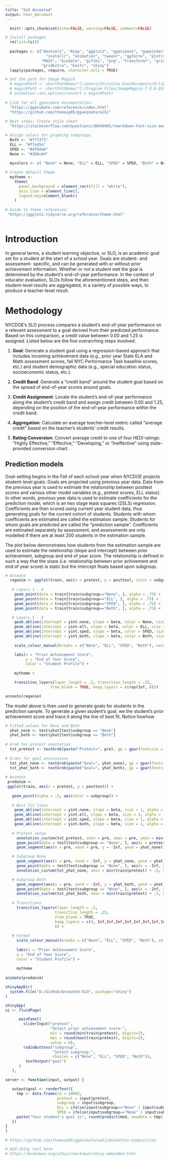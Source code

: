 ```yaml
---
title: "SLO Animated"
output: html_document
---
```


```r

  knitr::opts_chunk$set(echo=FALSE, warning=FALSE, comment=FALSE)

# Install packages
  rm(list=ls())
  
  packages <- c("devtools", "Rcpp", "ggplot2", "gganimate", "gapminder", "dplyr", 
                  "installr", "animation", "tweenr", "ggforce", "plotly", "tidyr", 
                "MASS", "bindata", "gifski", "png", "transformr", "grid", "magick",
                "gridExtra", "knitr", "shiny")
  lapply(packages, require, character.only = TRUE)

# Set the path for Image Magick
  # magickPath <- shortPathName("C:/Users/Christina Kim/Documents/R/library/ImageMagick-7.0.8-Q16/magick.exe")
  # magickPath <- shortPathName("C:/Program Files/ImageMagick-7.0.8-Q16/magick.exe")
  # animation::ani.options(convert = magickPath)
  
# Link for all gganimate documentation:
  "https://gganimate.com/reference/index.html"
  "https://github.com/thomasp85/gganimate/wiki"
  
# Next steps: Create style sheet
  "https://stackoverflow.com/questions/30446905/rmarkdown-font-size-and-header/30447045"

```
```r

# Assign colors for graphing subgroups 
  Both <- "#ff7373"
  ELL <- "#ffad5a" 
  SPED <- "#4f9da6"
  None <- "#280c64" 
    
  mycolors <- c( "None" = None, "ELL" = ELL, "SPED" = SPED, "Both" = Both)

# Create default theme    
  mytheme <-
    theme(
      panel.background = element_rect(fill = "white"), 
      axis.line = element_line(),
      legend.key=element_blank()
    )
    
# Guide to theme references:
 "https://ggplot2.tidyverse.org/reference/theme.html"
```
```r
```

# Introduction
In general terms, a student learning objective, or SLO, is an academic goal set for a student at the start of a school
year. Goals are student- and assessment- specific, and can be generated with or without prior
achievement information. Whether or not a student met the goal is determined by the student's end-of-year
performance. In the context of educator evaluation, SLOs follow the aforementioned steps, and then student-level
results are aggregated, in a variety of possible ways, to produce a teacher-level result.

# Methodology
NYCDOE's SLO process compares a student's end-of-year performance on a relevant assessment to a goal derived from their predicted
performance. Based on this comparison, a credit value between 0.00 and 1.25 is assigned. Listed below are the five
overarching steps involved:

1. **Goal**: Generate a student goal using a regression-based approach that includes incoming achievement data (e.g., prior year State ELA and Math assessment scores, fall NYC Performance Task baseline scores, etc.) and student demographic data (e.g., special education status, socioeconomic status, etc.).

2. **Credit Band**: Generate a "credit band" around the student goal based on the spread of end-of-year scores around goals.

3. **Credit Assignment**: Locate the student's end-of-year performance along the student's credit band and assign credit between 0.00 and 1.25, depending on the position of the end-of-year performance within the credit band.

4. **Aggregation**: Calculate an average teacher-level metric called "average credit" based on the teacher's students' credit results.
5. **Rating Conversion**: Convert average credit to one of four HEDI ratings: "Highly Effective," "Effective," "Developing," or "Ineffective" using state-provided conversion chart.

## Prediction models
Goal-setting begins in the Fall of each school year when NYCDOE projects student-level goals. Goals are projected using previous year data. Data from the previous year is used to estimate the relationship between posttest scores and various other model variables (e.g., pretest scores, ELL status). In other words, previous year data is used to estimate coefficients for the prediction model, which is an two stage least squares (2SLS) regression. Coefficients are then scored using current year student data, thus generating goals for the current cohort of students. Students with whom coefficients are estimated are called the estimation sample. Students for whom goals are predicted are called the "prediction sample". Coefficients are estimated separately by assessment, and assessments are only modelled if there are at least 200 students in the estimation sample. 

The plot below demonstrates how students from the estimation sample are used to estimate the relationship (slope and intercept) between prior achievement, subgroup and end of year score. The relationship is defined in such a way that the slope (i.e. relationship between prior achivement and end of year score) is static but the intercept floats based upon subgroup. 
```r
# Animate  
  reganim <- ggplot(train, aes(x = pretest, y = posttest, color = subgroup)) +
    
   # Layers 1 - 4
    geom_point(data = train[train$subgroup=="None", ], alpha = .75) +
    geom_point(data = train[train$subgroup=="ELL", ], alpha = .75) +
    geom_point(data = train[train$subgroup=="SPED", ], alpha = .75) +
    geom_point(data = train[train$subgroup=="Both", ], alpha = .75) + 

   # Layers 5 - 8
    geom_abline(intercept = yint.none, slope = beta, color = None, size = 1) +
    geom_abline(intercept = yint.ell, slope = beta, color = ELL, size = 1) +
    geom_abline(intercept = yint.sped, slope = beta, color = SPED, size = 1) +
    geom_abline(intercept = yint.both, slope = beta, color = Both, size = 1) +
    
    scale_colour_manual(breaks = c("None", "ELL", "SPED", "Both"), values = mycolors) + 

    labs(x = "Prior Achievement Score",
         y = "End of Year Score",
         color = "Student Profile") + 
    
    mytheme +

    transition_layers(layer_length = .5, transition_length = .25,
                    from_blank = TRUE, keep_layers = c(rep(Inf, 8))) 

animate(reganim)
```

The model above is then used to generate goals for students in the prediction sample. To generate a given student's goal, we the student's prior achievement score and trace it along the line of best fit. Notice howhow 
```r
# Fitted values for None and Both
  yhat_none <- test$yhat[test$subgroup == "None"]
  yhat_both <- test$yhat[test$subgroup == "Both"]
  
# Grob for pretest annotation
  txt_pretest <- textGrob(paste("Pretest=", pre), gp = gpar(fontsize = 9, fontface = "bold"))
  
# Grobs for goal annotations  
  txt_yhat_none <- textGrob(paste("Goal=", yhat_none), gp = gpar(fontsize = 9, fontface = "bold"))
  txt_yhat_both <- textGrob(paste("Goal=", yhat_both), gp = gpar(fontsize = 9, fontface = "bold"))  
  
# Animate
 predanim <- 
 ggplot(train, aes(x = pretest, y = posttest)) +
   
   geom_point(alpha = .5, aes(color = subgroup)) + 
   
   # Best fit lines
    geom_abline(intercept = yint.none, slope = beta, size = 1, alpha = .75, color = None) +
    geom_abline(intercept = yint.ell, slope = beta, size = 1, alpha = .75, color = ELL) +
    geom_abline(intercept = yint.sped, slope = beta, size = 1, alpha = .75, color = SPED) +
    geom_abline(intercept = yint.both, slope = beta, size = 1, alpha = .75, color = Both) +
   
   # Pretest setup
     annotation_custom(txt_pretest, xmin = pre, xmax = pre, ymin = min(train$posttest), ymax = min(train$posttest)) +
     geom_point(data = test[test$subgroup == "None", ], aes(x = pretest, y = -Inf), color="black") +
     geom_segment(aes(x = pre, xend = pre, y = -Inf, yend = yhat_none), color = "black", linetype = 2, size=.75) + 

   # Subgroup None
     geom_segment(aes(x = pre, xend = -Inf, y = yhat_none, yend = yhat_none), color = "black", linetype = 2, size = .75, arrow=arrow(length=unit(0.4,"cm"))) +
     geom_point(data = test[test$subgroup == "None", ], aes(x = -Inf, y = yhat_none), color="black") +
     annotation_custom(txt_yhat_none, xmin = min(train$pretest) + .5, xmax = min(train$pretest) + .5, ymin = yhat_none + .5, ymax = yhat_none + .5 ) + 

   # Subgroup Both
     geom_segment(aes(x = pre, xend = -Inf, y = yhat_both, yend = yhat_both), color = "black", linetype = 2, size = .75, arrow=arrow(length=unit(0.4,"cm"))) +
     geom_point(data = test[test$subgroup == "None", ], aes(x = -Inf, y = yhat_both), color="black") +
     annotation_custom(txt_yhat_both, xmin = min(train$pretest) + .5, xmax = min(train$pretest) + .5, ymin = yhat_both + .5, ymax = yhat_both + .5) +    
   
   # Transitions
     transition_layers(layer_length = .5, 
                      transition_length = .25,
                      from_blank = TRUE, 
                      keep_layers = c(4, Inf,Inf,Inf,Inf,Inf,Inf,Inf,Inf,Inf,Inf,Inf,Inf,Inf
                      )) +
   
   # Format
     scale_colour_manual(breaks = c("None", "ELL", "SPED", "Both"), values = mycolors) + 
       
     labs(x = "Prior Achievement Score",
     y = "End of Year Score",
     color = "Student Profile") + 
       
     mytheme
 
animate(predanim)
```

```r
shinyAppDir(
  system.file("D:/GitHub/Animated-SLO", package="shiny")
)
```


```r
shinyApp(
ui <- fluidPage(

      mainPanel(
        sliderInput("pretest",
                    "Select prior achievement score:",
                    min = round(min(train$pretest), digits=2),
                    max = round(max(train$pretest), digits=2),
                    value = 0),
        radioButtons("subgroup",
                     "Select subgroup:",
                     choices = c("None", "ELL", "SPED", "Both")),
         textOutput("goal")
      )
   ),

server <- function(input, output) {

   output$goal <- renderText({
     tmp <- data.frame(id = 10005, 
                       pretest = input$pretest, 
                       subgroup = input$subgroup, 
                       ELL = ifelse(input$subgroup=="None" | input$subgroup=="SPED", 0, 1), 
                       SPED = ifelse(input$subgroup=="None" | input$subgroup=="ELL", 0, 1))
     paste("Your student's goal is", round(predict(mod, newdata = tmp), digits = 2))
   })
}
)
```









<!-- Simulate goal vs. SE : -->
```r
# https://github.com/thomasp85/gganimate/wiki/Animation-Composition
```

<!-- Try it yourself!: -->
```r
# Add shiny tool here
# https://bookdown.org/yihui/rmarkdown/shiny-embedded.html
```

